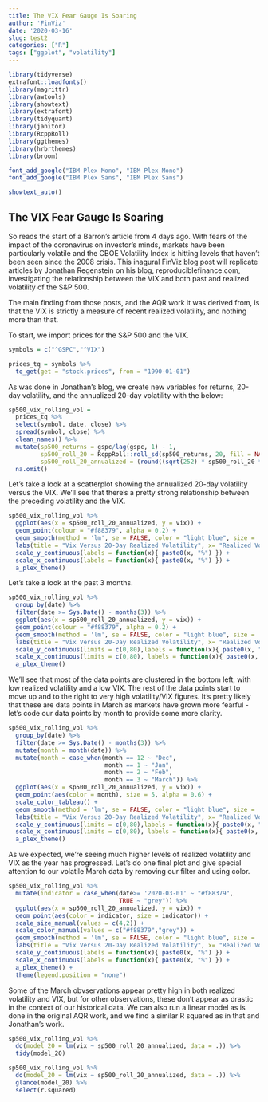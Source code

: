 ```yaml
---
title: The VIX Fear Gauge Is Soaring
author: 'FinViz'
date: '2020-03-16'
slug: test2
categories: ["R"]
tags: ["ggplot", "volatility"]
---
```


```r
library(tidyverse)
extrafont::loadfonts()
library(magrittr)
library(awtools)
library(showtext)
library(extrafont)
library(tidyquant)
library(janitor)
library(RcppRoll)
library(ggthemes)
library(hrbrthemes)
library(broom)

font_add_google("IBM Plex Mono", "IBM Plex Mono")
font_add_google("IBM Plex Sans", "IBM Plex Sans")

showtext_auto()
```

## The VIX Fear Gauge Is Soaring

So reads the start of a Barron's article from 4 days ago. With fears of the impact of the coronavirus on investor's minds, markets have been particularly volatile and the CBOE Volatility Index is hitting levels that haven't been seen since the 2008 crisis. This inagural FinViz blog post will replicate articles by Jonathan Regenstein on his blog, reproduciblefinance.com, investigating the relationship between the VIX and both past and realized volatility of the S&P 500.

The main finding from those posts, and the AQR work it was derived from, is that the VIX is strictly a measure of recent realized volatility, and nothing more than that.

To start, we import prices for the S&P 500 and the VIX.

```r
symbols = c("^GSPC","^VIX")

prices_tq = symbols %>% 
  tq_get(get = "stock.prices", from = "1990-01-01")
```

As was done in Jonathan's blog, we create new variables for returns, 20-day volatility, and the annualized 20-day volatility with the below:

```r
sp500_vix_rolling_vol = 
  prices_tq %>%  
  select(symbol, date, close) %>% 
  spread(symbol, close) %>% 
  clean_names() %>% 
  mutate(sp500_returns = gspc/lag(gspc, 1) - 1,
         sp500_roll_20 = RcppRoll::roll_sd(sp500_returns, 20, fill = NA, align = "right"),
         sp500_roll_20_annualized = (round((sqrt(252) * sp500_roll_20 * 100), 2))) %>% 
  na.omit()
```

Let's take a look at a scatterplot showing the annualized 20-day volatility versus the VIX. We'll see that there's a pretty strong relationship between the preceding volatility and the VIX.

```r
sp500_vix_rolling_vol %>%
  ggplot(aes(x = sp500_roll_20_annualized, y = vix)) +
  geom_point(colour = "#f88379", alpha = 0.2) +
  geom_smooth(method = 'lm', se = FALSE, color = "light blue", size = .5) +
  labs(title = "Vix Versus 20-Day Realized Volatility", x= "Realized Volatility Preceding 20 Trading Days", y= "VIX") +
  scale_y_continuous(labels = function(x){ paste0(x, "%") }) +
  scale_x_continuous(labels = function(x){ paste0(x, "%") }) +
  a_plex_theme()
```

Let's take a look at the past 3 months.

```r
sp500_vix_rolling_vol %>%
  group_by(date) %>% 
  filter(date >= Sys.Date() - months(3)) %>% 
  ggplot(aes(x = sp500_roll_20_annualized, y = vix)) +
  geom_point(colour = "#f88379", alpha = 0.2) +
  geom_smooth(method = 'lm', se = FALSE, color = "light blue", size = .5) +
  labs(title = "Vix Versus 20-Day Realized Volatility", x= "Realized Volatility Preceding 20 Trading Days", y= "VIX") +
  scale_y_continuous(limits = c(0,80),labels = function(x){ paste0(x, "%") }) +
  scale_x_continuous(limits = c(0,80), labels = function(x){ paste0(x, "%") }) +
  a_plex_theme() 
```

We'll see that most of the data points are clustered in the bottom left, with low realized volatility and a low VIX. The rest of the data points start to move up and to the right to very high volatility/VIX figures. It's pretty likely that these are data points in March as markets have grown more fearful - let's code our data points by month to provide some more clarity.

```r
sp500_vix_rolling_vol %>%
  group_by(date) %>% 
  filter(date >= Sys.Date() - months(3)) %>% 
  mutate(month = month(date)) %>%
  mutate(month = case_when(month == 12 ~ "Dec",
                           month == 1 ~ "Jan",
                           month == 2 ~ "Feb",
                           month == 3 ~ "March")) %>% 
  ggplot(aes(x = sp500_roll_20_annualized, y = vix)) +
  geom_point(aes(color = month), size = 5, alpha = 0.6) +
  scale_color_tableau() +
  geom_smooth(method = 'lm', se = FALSE, color = "light blue", size = .5) +
  labs(title = "Vix Versus 20-Day Realized Volatility", x= "Realized Volatility Preceding 20 Trading Days", y= "VIX") +
  scale_y_continuous(limits = c(0,80),labels = function(x){ paste0(x, "%") }) +
  scale_x_continuous(limits = c(0,80), labels = function(x){ paste0(x, "%") }) +
  a_plex_theme() 
```

As we expected, we're seeing much higher levels of realized volatility and VIX as the year has progressed. Let's do one final plot and give special attention to our volatile March data by removing our filter and using color.

```r
sp500_vix_rolling_vol %>%
  mutate(indicator = case_when(date>= '2020-03-01' ~ "#f88379",
                               TRUE ~ "grey")) %>% 
  ggplot(aes(x = sp500_roll_20_annualized, y = vix)) +
  geom_point(aes(color = indicator, size = indicator)) +
  scale_size_manual(values = c(4,2)) +
  scale_color_manual(values = c("#f88379","grey")) +
  geom_smooth(method = 'lm', se = FALSE, color = "light blue", size = .5) +
  labs(title = "Vix Versus 20-Day Realized Volatility", x= "Realized Volatility Preceding 20 Trading Days", y= "VIX") +
  scale_y_continuous(labels = function(x){ paste0(x, "%") }) +
  scale_x_continuous(labels = function(x){ paste0(x, "%") }) +
  a_plex_theme() +
  theme(legend.position = "none")
```

Some of the March obvservations appear pretty high in both realized volatility and VIX, but for other observations, these don't appear as drastic in the context of our historical data. We can also run a linear model as is done in the original AQR work, and we find a similar R squared as in that and Jonathan's work.

```r
sp500_vix_rolling_vol %>% 
  do(model_20 = lm(vix ~ sp500_roll_20_annualized, data = .)) %>% 
  tidy(model_20)
```
```r
sp500_vix_rolling_vol %>% 
  do(model_20 = lm(vix ~ sp500_roll_20_annualized, data = .)) %>% 
  glance(model_20) %>% 
  select(r.squared)
```
